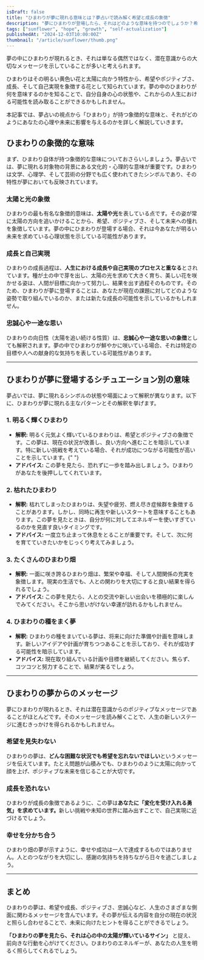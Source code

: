 ```yaml
---
isDraft: false
title: "ひまわりが夢に現れる意味とは？夢占いで読み解く希望と成長の象徴"
description: "夢にひまわりが登場したら、それはどのような意味を持つのでしょうか？希望や成長、ポジティブな変化を象徴するひまわりが、あなたの人生にどんなメッセージを伝えようとしているのかを夢占いの視点から徹底解説します。"
tags: ["sunflower", "hope", "growth", "self-actualization"]
publishedAt: "2024-12-03T10:00:00Z"
thumbnail: "/article/sunflower/thumb.png"
---
```


夢の中にひまわりが現れるとき、それは単なる偶然ではなく、潜在意識からの大切なメッセージを示していることが多いと考えられます。

ひまわりはその明るい黄色い花と太陽に向かう特性から、希望やポジティブさ、成長、そして自己実現を象徴する花として知られています。夢の中のひまわりが何を意味するのかを知ることで、自分自身の心の状態や、これからの人生における可能性を読み取ることができるかもしれません。

本記事では、夢占いの視点から「ひまわり」が持つ象徴的な意味と、それがどのようにあなたの心理や未来に影響を与えるのかを詳しく解説していきます。

<TableOfContents />

## ひまわりの象徴的な意味

まず、ひまわり自体が持つ象徴的な意味についておさらいしましょう。夢占いでは、夢に現れる対象物の背景にある文化的・心理的な意味が重要です。ひまわりは文学、心理学、そして芸術の分野でも広く使われてきたシンボルであり、その特性が夢においても反映されています。

### 太陽と光の象徴

ひまわりの最も有名な象徴的意味は、<strong>太陽や光</strong>を表している点です。その姿が常に太陽の方向を追いかけることから、希望、ポジティブさ、そして未来への憧れを象徴しています。夢の中にひまわりが登場する場合、それは今あなたが明るい未来を求めている心理状態を示している可能性があります。

### 成長と自己実現

ひまわりの成長過程は、<strong>人生における成長や自己実現のプロセスと重なる</strong>とされています。種が土の中で芽を出し、太陽の光を求めて大きく育ち、美しい花を咲かせる姿は、人間が目標に向かって努力し、結果を出す過程そのものです。そのため、ひまわりが夢に登場することは、あなたが現在の課題に対してどのような姿勢で取り組んでいるのか、または新たな成長の可能性を示しているかもしれません。

### 忠誠心や一途な思い

ひまわりの向日性（太陽を追い続ける性質）は、<strong>忠誠心や一途な思いの象徴</strong>としても解釈されます。夢の中でひまわりが鮮やかに咲いている場合、それは特定の目標や人への献身的な気持ちを表している可能性があります。

---

## ひまわりが夢に登場するシチュエーション別の意味

夢占いでは、夢に現れるシンボルの状態や場面によって解釈が異なります。以下に、ひまわりが夢に現れる主なパターンとその解釈を挙げます。

### 1. 明るく輝くひまわり

- <strong>解釈:</strong> 明るく元気よく輝いているひまわりは、希望とポジティブさの象徴です。この夢は、現在の状況が改善し、良い方向へ進むことを暗示しています。特に新しい挑戦を考えている場合、それが成功につながる可能性が高いことを示しています。{" "}
- <strong>アドバイス:</strong> この夢を見たら、恐れずに一歩を踏み出しましょう。ひまわりがあなたを後押ししてくれています。

### 2. 枯れたひまわり

- <strong>解釈:</strong> 枯れてしまったひまわりは、失望や疲労、燃え尽き症候群を象徴することがあります。しかし、同時に再生や新しいスタートを意味することもあります。この夢を見たときは、自分が何に対してエネルギーを使いすぎているのかを見直す良いタイミングです。
- <strong>アドバイス:</strong> 一度立ち止まって休息をとることが重要です。そして、次に何を育てていきたいかをじっくり考えてみましょう。

### 3. たくさんのひまわり畑

- <strong>解釈:</strong> 一面に咲き誇るひまわり畑は、繁栄や幸福、そして人間関係の充実を象徴します。現実の生活でも、人との関わりを大切にすると良い結果を得られるでしょう。
- <strong>アドバイス:</strong> この夢を見たら、人との交流や新しい出会いを積極的に楽しんでみてください。そこから思いがけない幸運が訪れるかもしれません。

### 4. ひまわりの種をまく夢

- <strong>解釈:</strong> ひまわりの種をまいている夢は、将来に向けた準備や計画を意味します。新しいアイデアや計画が育ちつつあることを示しており、それが成功する可能性を暗示しています。
- <strong>アドバイス:</strong> 現在取り組んでいる計画や目標を継続してください。焦らず、コツコツと努力することで、結果が実るでしょう。

---

## ひまわりの夢からのメッセージ

夢にひまわりが現れるとき、それは潜在意識からのポジティブなメッセージであることがほとんどです。そのメッセージを読み解くことで、人生の新しいステージに進むきっかけを得られるかもしれません。

### 希望を見失わない

ひまわりの夢は、<strong>どんな困難な状況でも希望を忘れないでほしい</strong>というメッセージを伝えています。たとえ問題が山積みでも、ひまわりのように太陽に向かって顔を上げ、ポジティブな未来を信じることが大切です。

### 成長を恐れない

ひまわりが成長の象徴であるように、この夢は<strong>あなたに「変化を受け入れる勇気」を求めています。</strong>新しい挑戦や未知の世界に踏み出すことで、自己実現に近づけるでしょう。

### 幸せを分かち合う

ひまわり畑の夢が示すように、幸せや成功は一人で達成するものではありません。人とのつながりを大切にし、感謝の気持ちを持ちながら日々を過ごしましょう。

---

## まとめ

ひまわりの夢は、希望や成長、ポジティブさ、忠誠心など、人生のさまざまな側面に関わるメッセージを含んでいます。その夢が伝える内容を自分の現在の状況と照らし合わせることで、未来に向けたヒントを得ることができるでしょう。

<strong>「ひまわりの夢を見たら、それは心の中の太陽が輝いているサイン」</strong>
と捉え、前向きな行動を心がけてください。ひまわりのエネルギーが、あなたの人生を明るく照らしてくれるでしょう。
